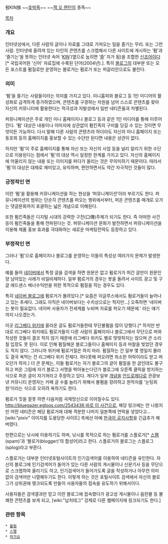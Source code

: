 펌KIN族
~~[[호박]]족~~ ~~[[잭 오 랜턴]]의 종족~~

[[목차]]

=== 개요 ===
인터넷상에서, 다른 사람의 글이나 자료를 그대로 가져오는 일을 즐기는 무리. 또는 그런 사람. 인터넷에 올려져 있는 타인의 콘텐츠를 스크랩해서 다른 사이트에 게시하는 ‘펌’과 ‘즐기는’을 뜻하는 인터넷 속어 ‘[[KIN]]’(옆으로 눕히면 ‘[[즐]]’ 자가 됨)을 조합한 [[신조어]]이다[* 국립국어원 '신어' 자료집에 수록된 단어(2004년).]. 특히 [[블로그]]의 대부분 또는 모든 포스트를 펌질로만 운영하는 블로거는 펌로거 또는 퍼갈리안으로도 불린다.

=== 의미 ===
‘펌’을 즐기는 사람들이라는 의미를 가지고 있다. 미니홈피와 블로그 등 1인 미디어의 활성화로 급격하게 증가하였으며, 콘텐츠를 구경하는 차원을 넘어 스스로 콘텐츠를 찾아 자신의 커뮤니티에 활용한다는 적극성과 자발성에서 일반 네티즌들과 차별된다.

퍼뮤니케이션은 주로 개인 미니 홈페이지나 블로그 등과 같은 1인 미디어를 통해 이루어진다. '펌' 대상은 내용이나 이미지에 상관없이 펌킨족의 구미를 당길 수 있는 것이면 무엇이든 가능하다. 다시 말해 다른 사람의 콘텐츠라 하더라도 자신의 미니 홈페이지 또는 동호회 등의 홈페이지를 홍보할 수 있는 수단만 된다면 내용은 상관이 없다. 

하지만 '펌'이 주로 홈페이지를 통해 자신 또는 자신의 사업 등을 널리 알리기 위한 수단으로 이용된다는 점에서 '펌'의 대상 역시 일정한 한계를 가지고 있다. 자신의 홈페이지에 어울리지 않는 내용 또는 이미지를 퍼다가 올리는 것은 무의미하기 때문이다. 따라서 '펌'의 대상은 대체로 재미있고, 유익하며, 편안하면서도 약간 자극적인 것들이 많다.

=== 긍정적인 면 ===
이런 ‘펌’을 활용해 커뮤니케이션을 하는 현상을 ‘퍼뮤니케이션’이라 부르기도 한다. 퍼뮤니케이션의 범위는 단순히 콘텐츠를 퍼오는 행위에서부터, 퍼온 콘텐츠를 매개로 오가는 댓글문화까지 포괄하는 넓은 개념으로 이해된다. 

또한 펌킨족들은 디지털 시대의 강력한 구전(口傳)주체가 되기도 한다. 즉 어떠한 사건 등이 펌킨족들을 통해 전파된다는 것. 퍼뮤니케이션 문화가 발전하면서 퍼뮤니케이션을 이용해 제품 홍보 효과를 극대화하는 새로운 마케팅전략도 등장하고 있다. 

=== 부정적인 면 ===
그러나 '펌'으로 홈페이지나 블로그를 운영하는 이들의 특성상 여러가지 문제가 발생한다.

예를 들어 [[네이버]]에서 특정 글을 검색을 하면 원문은 없고 펌로거가 퍼간 글만이 원문인양 남아있는 사례가 비일비재하다. 일부 펌로거의 경우는 봇을 돌려서 사이트 광고 및 구글 애드센스 배너수익만을 위한 목적으로 펌질을 하는 경우도 있다.

특히 [[네이버 블로그]]에 펌로거가 몰려있다.[* 요즘은 이글루스에서도 펌로거들이 늘어나고 있는 추세다. 그래도 아직은 네이버보다는 수치상으로는 적지만…]  오죽하면 '네이버는 봇이 필요없다. 네이버 사용자가 전세계를 누비며 자료를 퍼오기 때문에.' 라는 얘기까지 나오겠는가. 

이곳 [[리그베다 위키]]에 올라온 글도 펌로거들한테 무단불펌을 많이 당했다.[* 하지만 반대로 리그베다 위키에도 펌로거들이 다른 사람의 홈페이지나 블로그에서 무단으로 퍼와 작성한 것들이 결코 적지 않기 때문에 리그베다 위키도 별로 떳떳하지는 않으며 큰 소리칠 입장도 못 된다. 이로 인해 펌질해온 블로그들이나 홈페이지 등과 마찰을 빚었던 경우도 적지 않다. 그러니까 위키에 펌로거질은 하지 마라. 펌질하는 건 일부 몇 명일지 몰라도 결국 욕먹는 건 리그베다 위키 전체다. 하다못해 퍼오려면 최소한 허락이라도 받고 퍼오던가 하자.]
더 큰 문제는, 이들 펌로거는 자기 블로그의 글이 펌질을 한 글인데도 불구하고 퍼온 그림에 자기 블로그 서명을 박아놓는다던가 블로그에 오른쪽 클릭을 방지하는 식으로 퍼온 글이 자기꺼라고 주장하고 있다. 게다가 일부 [[개념]]을 [[안드로메다]]로 관광보낸 커뮤니티 운영자는 카페 글 수를 늘리기 위해서 불펌을 장려하고 원작자를 '눈팅회원'이라는 식으로 오히려 욕하기도 한다.

펌로거 짓을 잘못 하면 다음처럼 국제망신으로 이어질수도 있다. [[http://bluegazer.egloos.com/2543436 바로 이 사건]]으로, 해당 링크에는 안 나왔지만 어떤 네티즌은 해당 펌로거에 대해 격분한 나머지 일본쪽에 연락을 넣었다고… [wiki:"pixiv" 이미지를 도용당한 사이트] 측에선  아예 [http://pds16.egloos.com/pds/201002/19/18/f0083218_4b7dcb497ea61.jpg 한국어 공지사항]을 긴급추가 해버렸다.

한편으로는 낚시에 이용하기도 하며, 낚시를 목적으로 하는 펌로거를 스플로거[* [[스팸]](spam)’과 ‘블로거(blogger)’의 합성어]라고 한다. 스플로거의 블로그는 스플로그(splog)라고 부른다.

스플로거는 대부분 인터넷포털사이트의 인기검색어를 이용하여 네티즌을 유인한다. 자신의 블로그에 인기검색어가 들어가 있는 다른 사람의 게시물이나 신문기사 등을 무단으로 스크랩하여 올리기도 하고, 인기검색어가 들어가도록 글을 작성하거나 아무런 의미 없이 검색어만 나열해두기도 한다. 이렇게 하는 것은 포털사이트 검색에서 자신의 블로그가 상위권에 랭크되도록 만들어 사용자들의 접속을 유도하기 위해서이다.

사용자들은 검색결과만 믿고 이런 블로그에 접속했다가 광고성 게시물이나 음란물 등 불쾌한 콘텐츠를 보게 되고, [wiki:"납치태그" 강제로 다른 웹페이지에 링크되기도 한다.]

=== 관련 항목 ===
 * [[불펌]]
 * [[스펠]]
 * [[퍼가요]]
